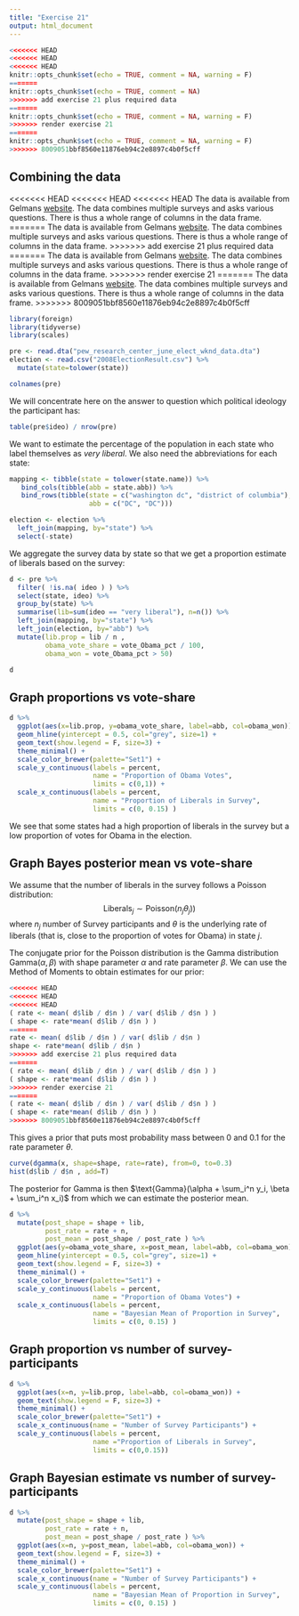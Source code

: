 ```yaml
---
title: "Exercise 21"
output: html_document
---
```


```r
<<<<<<< HEAD
<<<<<<< HEAD
<<<<<<< HEAD
knitr::opts_chunk$set(echo = TRUE, comment = NA, warning = F)
=======
knitr::opts_chunk$set(echo = TRUE, comment = NA)
>>>>>>> add exercise 21 plus required data
=======
knitr::opts_chunk$set(echo = TRUE, comment = NA, warning = F)
>>>>>>> render exercise 21
=======
knitr::opts_chunk$set(echo = TRUE, comment = NA, warning = F)
>>>>>>> 8009051bbf8560e11876eb94c2e8897c4b0f5cff
```


## Combining the data
<<<<<<< HEAD
<<<<<<< HEAD
<<<<<<< HEAD
The data is available from Gelmans [website](http://stat.columbia.edu/~gelman/book/data/). The data combines multiple surveys and asks various questions. There is thus a whole range of columns in the data frame.
=======
The data is available from Gelmans [website](). The data combines multiple surveys and asks various questions. There is thus a whole range of columns in the data frame.
>>>>>>> add exercise 21 plus required data
=======
The data is available from Gelmans [website](http://stat.columbia.edu/~gelman/book/data/). The data combines multiple surveys and asks various questions. There is thus a whole range of columns in the data frame.
>>>>>>> render exercise 21
=======
The data is available from Gelmans [website](http://stat.columbia.edu/~gelman/book/data/). The data combines multiple surveys and asks various questions. There is thus a whole range of columns in the data frame.
>>>>>>> 8009051bbf8560e11876eb94c2e8897c4b0f5cff
```r
library(foreign)
library(tidyverse)
library(scales)

pre <- read.dta("pew_research_center_june_elect_wknd_data.dta")
election <- read.csv("2008ElectionResult.csv") %>%
  mutate(state=tolower(state))

colnames(pre)
```

We will concentrate here on the answer to question which political ideology the participant has:
```r
table(pre$ideo) / nrow(pre)
```

We want to estimate the percentage of the population in each state who label themselves as _very liberal_.
We also need the abbreviations for each state:
```r
mapping <- tibble(state = tolower(state.name)) %>%
   bind_cols(tibble(abb = state.abb)) %>% 
   bind_rows(tibble(state = c("washington dc", "district of columbia"), 
                    abb = c("DC", "DC")))

election <- election %>%
  left_join(mapping, by="state") %>%
  select(-state)
```

We aggregate the survey data by state so that we get a proportion estimate of liberals based on the survey:
```r
d <- pre %>% 
  filter( !is.na( ideo ) ) %>%
  select(state, ideo) %>%
  group_by(state) %>%
  summarise(lib=sum(ideo == "very liberal"), n=n()) %>%
  left_join(mapping, by="state") %>%
  left_join(election, by="abb") %>%
  mutate(lib.prop = lib / n ,
         obama_vote_share = vote_Obama_pct / 100,
         obama_won = vote_Obama_pct > 50)

d  
```

## Graph proportions vs vote-share
```r
d %>%
  ggplot(aes(x=lib.prop, y=obama_vote_share, label=abb, col=obama_won)) +
  geom_hline(yintercept = 0.5, col="grey", size=1) +
  geom_text(show.legend = F, size=3) +
  theme_minimal() +
  scale_color_brewer(palette="Set1") + 
  scale_y_continuous(labels = percent,
                     name = "Proportion of Obama Votes",
                     limits = c(0,1)) +
  scale_x_continuous(labels = percent,
                     name = "Proportion of Liberals in Survey",
                     limits = c(0, 0.15) )
```

We see that some states had a high proportion of liberals in the survey but a low proportion of votes for Obama in the election.

## Graph Bayes posterior mean vs vote-share
We assume that the number of liberals in the survey follows a Poisson distribution:
$$\text{Liberals}_j \sim \text{Poisson}(n_j\theta_j))$$ where $n_j$ number of Survey participants and $\theta$ is the underlying rate of liberals (that is, close to the proportion of votes for Obama) in state $j$.

The conjugate prior for the Poisson distribution is the Gamma distribution $\text{Gamma}(\alpha, \beta)$ with shape parameter $\alpha$ and rate parameter $\beta$.
We can use the Method of Moments to obtain estimates for our prior:
```r
<<<<<<< HEAD
<<<<<<< HEAD
<<<<<<< HEAD
( rate <- mean( d$lib / d$n ) / var( d$lib / d$n ) )
( shape <- rate*mean( d$lib / d$n ) )
=======
rate <- mean( d$lib / d$n ) / var( d$lib / d$n )
shape <- rate*mean( d$lib / d$n )
>>>>>>> add exercise 21 plus required data
=======
( rate <- mean( d$lib / d$n ) / var( d$lib / d$n ) )
( shape <- rate*mean( d$lib / d$n ) )
>>>>>>> render exercise 21
=======
( rate <- mean( d$lib / d$n ) / var( d$lib / d$n ) )
( shape <- rate*mean( d$lib / d$n ) )
>>>>>>> 8009051bbf8560e11876eb94c2e8897c4b0f5cff
```

This gives a prior that puts most probability mass between 0 and 0.1 for the rate parameter $\theta$.
```r
curve(dgamma(x, shape=shape, rate=rate), from=0, to=0.3)
hist(d$lib / d$n , add=T)
```

The posterior for Gamma is then $\text{Gamma}(\alpha + \sum_i^n y_i, \beta + \sum_i^n x_i)$ from which we can estimate the posterior mean.
```r
d %>%
  mutate(post_shape = shape + lib,
         post_rate = rate + n,
         post_mean = post_shape / post_rate ) %>%
  ggplot(aes(y=obama_vote_share, x=post_mean, label=abb, col=obama_won)) +
  geom_hline(yintercept = 0.5, col="grey", size=1) +
  geom_text(show.legend = F, size=3) +
  theme_minimal() +
  scale_color_brewer(palette="Set1") + 
  scale_y_continuous(labels = percent,
                     name = "Proportion of Obama Votes") +
  scale_x_continuous(labels = percent,
                     name = "Bayesian Mean of Proportion in Survey",
                     limits = c(0, 0.15) )
```




## Graph proportion vs number of survey-participants
```r
d %>%
  ggplot(aes(x=n, y=lib.prop, label=abb, col=obama_won)) +
  geom_text(show.legend = F, size=3) +
  theme_minimal() +
  scale_color_brewer(palette="Set1") +
  scale_x_continuous(name = "Number of Survey Participants") +
  scale_y_continuous(labels = percent,
                     name ="Proportion of Liberals in Survey",
                     limits = c(0,0.15))
```



## Graph Bayesian estimate vs number of survey-participants

```r
d %>%
  mutate(post_shape = shape + lib,
         post_rate = rate + n,
         post_mean = post_shape / post_rate ) %>%
  ggplot(aes(x=n, y=post_mean, label=abb, col=obama_won)) +
  geom_text(show.legend = F, size=3) +
  theme_minimal() +
  scale_color_brewer(palette="Set1") + 
  scale_x_continuous(name = "Number of Survey Participants") +
  scale_y_continuous(labels = percent,
                     name = "Bayesian Mean of Proportion in Survey",
                     limits = c(0, 0.15) )
```

